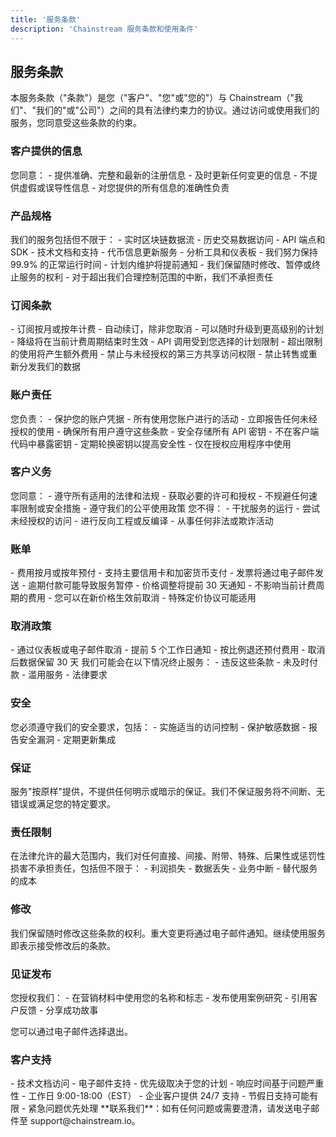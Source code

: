 ```yaml
---
title: '服务条款'
description: 'Chainstream 服务条款和使用条件'
---
```


## 服务条款

<Info>
本服务条款（"条款"）是您（"客户"、"您"或"您的"）与 Chainstream（"我们"、"我们的"或"公司"）之间的具有法律约束力的协议。通过访问或使用我们的服务，您同意受这些条款的约束。
</Info>

### 客户提供的信息

<Card title="信息准确性" icon="circle-check">
您同意：
- 提供准确、完整和最新的注册信息
- 及时更新任何变更的信息
- 不提供虚假或误导性信息
- 对您提供的所有信息的准确性负责
</Card>

### 产品规格

<CardGroup cols={1}>
  <Card title="服务描述" icon="server">
    我们的服务包括但不限于：
    - 实时区块链数据流
    - 历史交易数据访问
    - API 端点和 SDK
    - 技术文档和支持
    - 代币信息更新服务
    - 分析工具和仪表板
  </Card>

  <Card title="服务可用性" icon="clock">
    - 我们努力保持 99.9% 的正常运行时间
    - 计划内维护将提前通知
    - 我们保留随时修改、暂停或终止服务的权利
    - 对于超出我们合理控制范围的中断，我们不承担责任
  </Card>
</CardGroup>

### 订阅条款

<CardGroup cols={1}>
  <Card title="订阅期限" icon="calendar">
    - 订阅按月或按年计费
    - 自动续订，除非您取消
    - 可以随时升级到更高级别的计划
    - 降级将在当前计费周期结束时生效
  </Card>

  <Card title="使用限制" icon="chart-line">
    - API 调用受到您选择的计划限制
    - 超出限制的使用将产生额外费用
    - 禁止与未经授权的第三方共享访问权限
    - 禁止转售或重新分发我们的数据
  </Card>
</CardGroup>

### 账户责任

<CardGroup cols={1}>
  <Card title="账户安全" icon="lock">
    您负责：
    - 保护您的账户凭据
    - 所有使用您账户进行的活动
    - 立即报告任何未经授权的使用
    - 确保所有用户遵守这些条款
  </Card>

  <Card title="API 密钥" icon="key">
    - 安全存储所有 API 密钥
    - 不在客户端代码中暴露密钥
    - 定期轮换密钥以提高安全性
    - 仅在授权应用程序中使用
  </Card>
</CardGroup>

### 客户义务

<CardGroup cols={1}>
  <Card title="合规要求" icon="scale-balanced">
    您同意：
    - 遵守所有适用的法律和法规
    - 获取必要的许可和授权
    - 不规避任何速率限制或安全措施
    - 遵守我们的公平使用政策
  </Card>

  <Card title="禁止行为" icon="ban">
    您不得：
    - 干扰服务的运行
    - 尝试未经授权的访问
    - 进行反向工程或反编译
    - 从事任何非法或欺诈活动
  </Card>
</CardGroup>

### 账单

<CardGroup cols={1}>
  <Card title="付款条款" icon="credit-card">
    - 费用按月或按年预付
    - 支持主要信用卡和加密货币支付
    - 发票将通过电子邮件发送
    - 逾期付款可能导致服务暂停
  </Card>

  <Card title="定价变更" icon="money-bill">
    - 价格调整将提前 30 天通知
    - 不影响当前计费周期的费用
    - 您可以在新价格生效前取消
    - 特殊定价协议可能适用
  </Card>
</CardGroup>

### 取消政策

<CardGroup cols={1}>
  <Card title="取消流程" icon="circle-xmark">
    - 通过仪表板或电子邮件取消
    - 提前 5 个工作日通知
    - 按比例退还预付费用
    - 取消后数据保留 30 天
  </Card>

  <Card title="终止" icon="stop">
    我们可能会在以下情况终止服务：
    - 违反这些条款
    - 未及时付款
    - 滥用服务
    - 法律要求
  </Card>
</CardGroup>

### 安全

<Warning>
您必须遵守我们的安全要求，包括：
- 实施适当的访问控制
- 保护敏感数据
- 报告安全漏洞
- 定期更新集成
</Warning>

### 保证

<Note>
服务"按原样"提供，不提供任何明示或暗示的保证。我们不保证服务将不间断、无错误或满足您的特定要求。
</Note>

### 责任限制

<Warning>
在法律允许的最大范围内，我们对任何直接、间接、附带、特殊、后果性或惩罚性损害不承担责任，包括但不限于：
- 利润损失
- 数据丢失
- 业务中断
- 替代服务的成本
</Warning>

### 修改

<Note>
我们保留随时修改这些条款的权利。重大变更将通过电子邮件通知。继续使用服务即表示接受修改后的条款。
</Note>

### 见证发布

<Card title="见证和推荐" icon="star">
您授权我们：
- 在营销材料中使用您的名称和标志
- 发布使用案例研究
- 引用客户反馈
- 分享成功故事

您可以通过电子邮件选择退出。
</Card>

### 客户支持

<CardGroup cols={1}>
  <Card title="支持范围" icon="headset">
    - 技术文档访问
    - 电子邮件支持
    - 优先级取决于您的计划
    - 响应时间基于问题严重性
  </Card>

  <Card title="支持时间" icon="clock">
    - 工作日 9:00-18:00（EST）
    - 企业客户提供 24/7 支持
    - 节假日支持可能有限
    - 紧急问题优先处理
  </Card>
</CardGroup>

<Note>
**联系我们**：如有任何问题或需要澄清，请发送电子邮件至 support@chainstream.io。
</Note> 